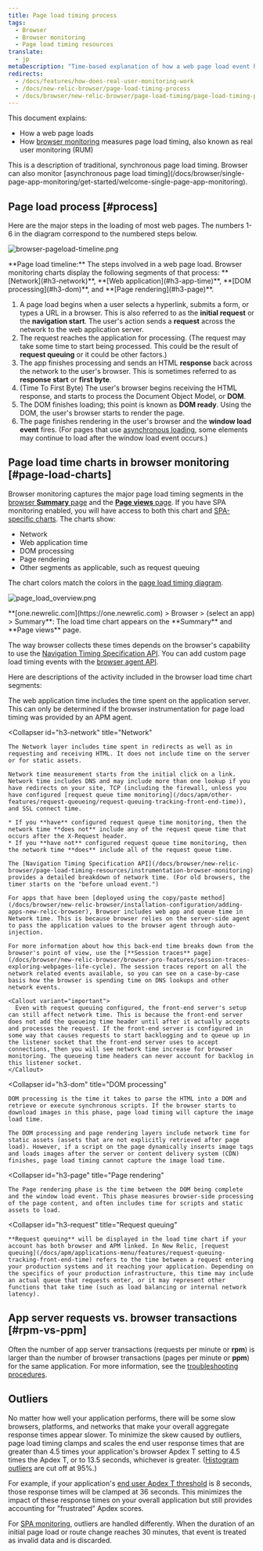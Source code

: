 ```yaml
---
title: Page load timing process
tags:
  - Browser
  - Browser monitoring
  - Page load timing resources
translate:
  - jp
metaDescription: "Time-based explanation of how a web page load event happens and how that corresponds to browser's page load timing measurements."
redirects:
  - /docs/features/how-does-real-user-monitoring-work
  - /docs/new-relic-browser/page-load-timing-process
  - /docs/browser/new-relic-browser/page-load-timing/page-load-timing-process
---
```


This document explains:

* How a web page loads
* How [browser monitoring](/docs/browser/new-relic-browser/getting-started/new-relic-browser) measures page load timing, also known as real user monitoring (RUM)

<Callout variant="tip">
  This is a description of traditional, synchronous page load timing. Browser can also monitor [asynchronous page load timing](/docs/browser/single-page-app-monitoring/get-started/welcome-single-page-app-monitoring).
</Callout>

## Page load process [#process]

Here are the major steps in the loading of most web pages. The numbers 1-6 in the diagram correspond to the numbered steps below.

![browser-pageload-timeline.png](./images/browser-page-load-timeline.png "browser-pageload-timeline.png")

<figcaption>
  **Page load timeline:** The steps involved in a web page load. Browser monitoring charts display the following segments of that process: **[Network](#h3-network)**, **[Web application](#h3-app-time)**, **[DOM processing](#h3-dom)**, and **[Page rendering](#h3-page)**.
</figcaption>

1. A page load begins when a user selects a hyperlink, submits a form, or types a URL in a browser. This is also referred to as the **initial request** or the **navigation start**. The user's action sends a **request** across the network to the web application server.
2. The request reaches the application for processing. (The request may take some time to start being processed. This could be the result of **request queuing** or it could be other factors.)
3. The app finishes processing and sends an HTML **response** back across the network to the user's browser. This is sometimes referred to as **response start** or **first byte**.
4. (Time To First Byte) The user's browser begins receiving the HTML response, and starts to process the Document Object Model, or **DOM**.
5. The DOM finishes loading; this point is known as **DOM ready**. Using the DOM, the user's browser starts to render the page.
6. The page finishes rendering in the user's browser and the **window load event** fires. (For pages that use [asynchronous loading](/docs/browser/single-page-app-monitoring/get-started/welcome-single-page-app-monitoring), some elements may continue to load after the window load event occurs.)

## Page load time charts in browser monitoring [#page-load-charts]

Browser monitoring captures the major page load timing segments in the [browser **Summary** page](/docs/browser/new-relic-browser/getting-started/browser-overview-website-performance-glance) and the [**Page views** page](/docs/browser/new-relic-browser/additional-standard-features/page-views-understanding-your-sites-popularity). If you have SPA monitoring enabled, you will have access to both this chart and [SPA-specific charts](/docs/browser/single-page-app-monitoring/use-spa-data/view-spa-data-new-relic-browser). The charts show:

* Network
* Web application time
* DOM processing
* Page rendering
* Other segments as applicable, such as request queuing

The chart colors match the colors in the [page load timing diagram](#process).

![page_load_overview.png](./images/page_load_overview.png "page_load_overview.png")

<figcaption>
  **[one.newrelic.com](https://one.newrelic.com) > Browser > (select an app) > Summary**: The load time chart appears on the **Summary** and **Page views** page.
</figcaption>

The way browser collects these times depends on the browser's capability to use the [Navigation Timing Specification API](/docs/browser/new-relic-browser/page-load-timing-resources/instrumentation-browser-monitoring). You can add custom page load timing events with the [browser agent API](/docs/browser/new-relic-browser/browser-agent-apis/reporting-data-events-browser-agent-api).

Here are descriptions of the activity included in the browser load time chart segments:

<CollapserGroup>
  <Collapser
    id="h3-app-time"
    title="Web application"
  >
    The web application time includes the time spent on the application server. This can only be determined if the browser instrumentation for page load timing was provided by an APM agent.
  </Collapser>

  <Collapser
    id="h3-network"
    title="Network"
  >
    The Network layer includes time spent in redirects as well as in requesting and receiving HTML. It does not include time on the server or for static assets.

    Network time measurement starts from the initial click on a link. Network time includes DNS and may include more than one lookup if you have redirects on your site, TCP (including the firewall, unless you have configured [request queue time monitoring](/docs/apm/other-features/request-queueing/request-queuing-tracking-front-end-time)), and SSL connect time.

    * If you **have** configured request queue time monitoring, then the network time **does not** include any of the request queue time that occurs after the X-Request header.
    * If you **have not** configured request queue time monitoring, then the network time **does** include all of the request queue time.

    The [Navigation Timing Specification API](/docs/browser/new-relic-browser/page-load-timing-resources/instrumentation-browser-monitoring) provides a detailed breakdown of network time. (For old browsers, the timer starts on the "before unload event.")

    For apps that have been [deployed using the copy/paste method](/docs/browser/new-relic-browser/installation-configuration/adding-apps-new-relic-browser), Browser includes web app and queue time in Network time. This is because browser relies on the server-side agent to pass the application values to the browser agent through auto-injection.

    For more information about how this back-end time breaks down from the browser's point of view, use the [**Session traces** page](/docs/browser/new-relic-browser/browser-pro-features/session-traces-exploring-webpages-life-cycle). The session traces report on all the network related events available, so you can see on a case-by-case basis how the browser is spending time on DNS lookups and other network events.

    <Callout variant="important">
      Even with request queuing configured, the front-end server's setup can still affect network time. This is because the front-end server does not add the queueing time header until after it actually accepts and processes the request. If the front-end server is configured in some way that causes requests to start backlogging and to queue up in the listener socket that the front-end server uses to accept connections, then you will see network time increase for browser monitoring. The queueing time headers can never account for backlog in this listener socket.
    </Callout>
  </Collapser>

  <Collapser
    id="h3-dom"
    title="DOM processing"
  >
    DOM processing is the time it takes to parse the HTML into a DOM and retrieve or execute synchronous scripts. If the browser starts to download images in this phase, page load timing will capture the image load time.

    The DOM processing and page rendering layers include network time for static assets (assets that are not explicitly retrieved after page load). However, if a script on the page dynamically inserts image tags and loads images after the server or content delivery system (CDN) finishes, page load timing cannot capture the image load time.
  </Collapser>

  <Collapser
    id="h3-page"
    title="Page rendering"
  >
    The Page rendering phase is the time between the DOM being complete and the window load event. This phase measures browser-side processing of the page content, and often includes time for scripts and static assets to load.
  </Collapser>

  <Collapser
    id="h3-request"
    title="Request queuing"
  >
    **Request queuing** will be displayed in the load time chart if your account has both browser and APM linked. In New Relic, [request queuing](/docs/apm/applications-menu/features/request-queuing-tracking-front-end-time) refers to the time between a request entering your production systems and it reaching your application. Depending on the specifics of your production infrastructure, this time may include an actual queue that requests enter, or it may represent other functions that take time (such as load balancing or internal network latency).
  </Collapser>
</CollapserGroup>

## App server requests vs. browser transactions [#rpm-vs-ppm]

Often the number of app server transactions (requests per minute or **rpm**) is larger than the number of browser transactions (pages per minute or **ppm**) for the same application. For more information, see the [troubleshooting procedures](/docs/browser/new-relic-browser/troubleshooting/app-server-requests-greatly-outnumber-browser-transactions).

## Outliers

No matter how well your application performs, there will be some slow browsers, platforms, and networks that make your overall aggregate response times appear slower. To minimize the skew caused by outliers, page load timing clamps and scales the end user response times that are greater than 4.5 times your application's browser Apdex T setting to 4.5 times the Apdex T, or to 13.5 seconds, whichever is greater. ([Histogram outliers](/docs/data-analysis/user-interface-functions/histograms-viewing-data-distribution#outliers) are cut off at 95%.)

For example, if your application's [end user Apdex T threshold](/docs/browser/new-relic-browser/installation-configuration/browser-settings-ui-options-browser-monitoring#apdex) is 8 seconds, those response times will be clamped at 36 seconds. This minimizes the impact of these response times on your overall application but still provides accounting for "frustrated" Apdex scores.

For [SPA monitoring](/docs/browser/single-page-app-monitoring/get-started/welcome-single-page-app-monitoring), outliers are handled differently. When the duration of an initial page load or route change reaches 30 minutes, that event is treated as invalid data and is discarded.
